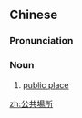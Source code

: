 {{also|公共场所}}
==Chinese==
{{zh-forms|s=公共场所|type=22}}

===Pronunciation===
{{zh-pron
|m=gōnggòng 場suǒ
|c=gung1 gung6 coeng4 so2
|cat=n
}}

===Noun===
{{zh-noun}}

# [[public place]]
#: {{zh-x|這 是 公共場所，請 您 不要 吸煙。|This is a '''public place''', please do not smoke.}}

[[zh:公共場所]]